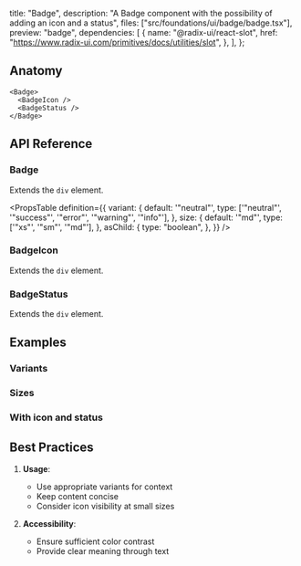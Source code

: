   title: "Badge",
  description:
    "A Badge component with the possibility of adding an icon and a status",
  files: ["src/foundations/ui/badge/badge.tsx"],
  preview: "badge",
  dependencies: [
    {
      name: "@radix-ui/react-slot",
      href: "https://www.radix-ui.com/primitives/docs/utilities/slot",
    },
  ],
};

## Anatomy

```tsx
<Badge>
  <BadgeIcon />
  <BadgeStatus />
</Badge>
```

## API Reference

### Badge

Extends the `div` element.

<PropsTable
  definition={{
    variant: {
      default: '"neutral"',
      type: ['"neutral"', '"success"', '"error"', '"warning"', '"info"'],
    },
    size: {
      default: '"md"',
      type: ['"xs"', '"sm"', '"md"'],
    },
    asChild: {
      type: "boolean",
    },
  }}
/>

### BadgeIcon

Extends the `div` element.

### BadgeStatus

Extends the `div` element.

## Examples

### Variants

<Preview slug="badge-variants" />

### Sizes

<Preview slug="badge-sizes" />

### With icon and status

<Preview slug="badge" />

## Best Practices

1. **Usage**:

   - Use appropriate variants for context
   - Keep content concise
   - Consider icon visibility at small sizes

2. **Accessibility**:

   - Ensure sufficient color contrast
   - Provide clear meaning through text
